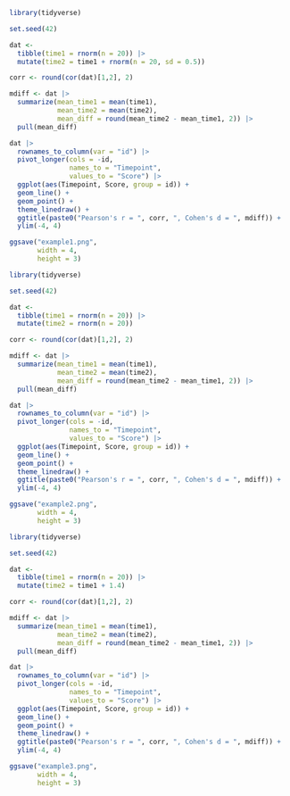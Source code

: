 ```r

library(tidyverse)

set.seed(42)

dat <- 
  tibble(time1 = rnorm(n = 20)) |>
  mutate(time2 = time1 + rnorm(n = 20, sd = 0.5))

corr <- round(cor(dat)[1,2], 2)

mdiff <- dat |>
  summarize(mean_time1 = mean(time1),
            mean_time2 = mean(time2),
            mean_diff = round(mean_time2 - mean_time1, 2)) |>
  pull(mean_diff)

dat |>
  rownames_to_column(var = "id") |>
  pivot_longer(cols = -id,
               names_to = "Timepoint",
               values_to = "Score") |>
  ggplot(aes(Timepoint, Score, group = id)) +
  geom_line() +
  geom_point() +
  theme_linedraw() +
  ggtitle(paste0("Pearson's r = ", corr, ", Cohen's d = ", mdiff)) +
  ylim(-4, 4)

ggsave("example1.png",
       width = 4, 
       height = 3)

```


```r

library(tidyverse)

set.seed(42)

dat <- 
  tibble(time1 = rnorm(n = 20)) |>
  mutate(time2 = rnorm(n = 20))

corr <- round(cor(dat)[1,2], 2)

mdiff <- dat |>
  summarize(mean_time1 = mean(time1),
            mean_time2 = mean(time2),
            mean_diff = round(mean_time2 - mean_time1, 2)) |>
  pull(mean_diff)

dat |>
  rownames_to_column(var = "id") |>
  pivot_longer(cols = -id,
               names_to = "Timepoint",
               values_to = "Score") |>
  ggplot(aes(Timepoint, Score, group = id)) +
  geom_line() +
  geom_point() +
  theme_linedraw() +
  ggtitle(paste0("Pearson's r = ", corr, ", Cohen's d = ", mdiff)) +
  ylim(-4, 4)

ggsave("example2.png",
       width = 4, 
       height = 3)

```


```r

library(tidyverse)

set.seed(42)

dat <- 
  tibble(time1 = rnorm(n = 20)) |>
  mutate(time2 = time1 + 1.4)

corr <- round(cor(dat)[1,2], 2)

mdiff <- dat |>
  summarize(mean_time1 = mean(time1),
            mean_time2 = mean(time2),
            mean_diff = round(mean_time2 - mean_time1, 2)) |>
  pull(mean_diff)

dat |>
  rownames_to_column(var = "id") |>
  pivot_longer(cols = -id,
               names_to = "Timepoint",
               values_to = "Score") |>
  ggplot(aes(Timepoint, Score, group = id)) +
  geom_line() +
  geom_point() +
  theme_linedraw() +
  ggtitle(paste0("Pearson's r = ", corr, ", Cohen's d = ", mdiff)) +
  ylim(-4, 4)

ggsave("example3.png",
       width = 4, 
       height = 3)

```


